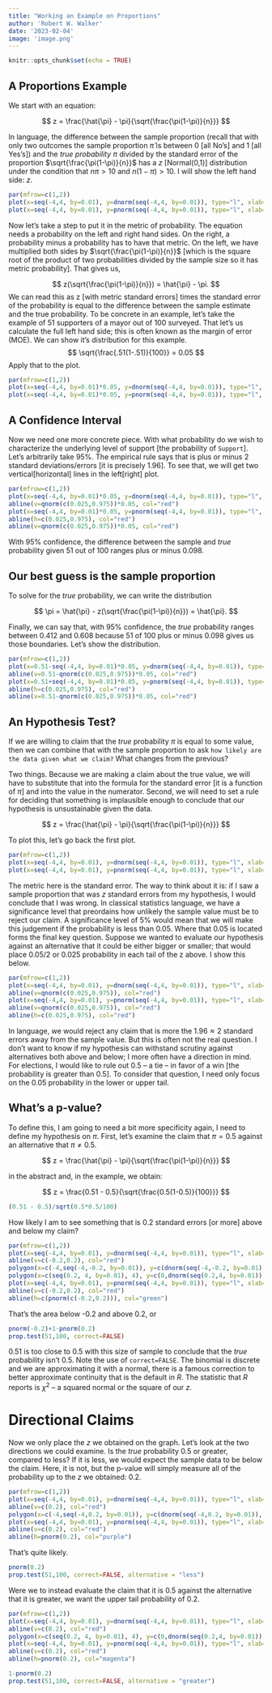```yaml
---
title: "Working an Example on Proportions"
author: 'Robert W. Walker'
date: '2023-02-04'
image: 'image.png'
---
```



```r
knitr::opts_chunk$set(echo = TRUE)
```

## A Proportions Example

We start with an equation:

$$ z = \frac{\hat{\pi} - \pi}{\sqrt{\frac{\pi(1-\pi)}{n}}} $$

In language, the difference between the sample proportion (recall that with only two outcomes the sample proportion $\hat{\pi}$ is between 0 [all No's] and 1 [all Yes's]) and the *true probability* $\pi$ divided by the standard error of the proportion $\sqrt{\frac{\pi(1-\pi)}{n}}$ has a $z$ [Normal(0,1)] distribution under the condition that $n\pi > 10$ and $n(1-\pi) > 10$.  I will show the left hand side: $z$.

```r
par(mfrow=c(1,2))
plot(x=seq(-4,4, by=0.01), y=dnorm(seq(-4,4, by=0.01)), type="l", xlab="z", main="Standard Normal Density", ylab="f(z)")
plot(x=seq(-4,4, by=0.01), y=pnorm(seq(-4,4, by=0.01)), type="l", xlab="z", main="Cumulative Standard Normal", ylab="Pr(Z < z)")
```

Now let's take a step to put it in the metric of probability.  The equation needs a probability on the left and right hand sides.  On the right, a probability minus a probability has to have that metric.  On the left, we have multiplied both sides by  $\sqrt{\frac{\pi(1-\pi)}{n}}$  [which is the square root of the product of two probabilities divided by the sample size so it has metric probability].  That gives us,

$$  z(\sqrt{\frac{\pi(1-\pi)}{n}}) = \hat{\pi} - \pi. $$
We can read this as z [with metric standard errors] times the standard error of the probability is equal to the difference between the sample estimate and the true probability.  To be concrete in an example, let's take the example of 51 supporters of a mayor out of 100 surveyed.  That let's us calculate the full left hand side; this is often known as the margin of error (MOE).  We can show it's distribution for this example. $$ \sqrt{\frac{.51(1-.51)}{100}} = 0.05 $$  Apply that to the plot.


```r
par(mfrow=c(1,2))
plot(x=seq(-4,4, by=0.01)*0.05, y=dnorm(seq(-4,4, by=0.01)), type="l", xlab="MOE", main="Margin of Error for 51 of 100", ylab="f(MOE)")
plot(x=seq(-4,4, by=0.01)*0.05, y=pnorm(seq(-4,4, by=0.01)), type="l", xlab="MOE", main="Cumulative MOE for 51 of 100", ylab="Pr(=< MOE)")
```

## A Confidence Interval


Now we need one more concrete piece.  With what probability do we wish to characterize the underlying level of support [the probability of `Support`].  Let's arbitrarily take 95%.  The empirical rule says that is plus or minus 2 standard deviations/errors [it is precisely 1.96].  To see that, we will get two vertical[horizontal] lines in the left[right] plot.


```r
par(mfrow=c(1,2))
plot(x=seq(-4,4, by=0.01)*0.05, y=dnorm(seq(-4,4, by=0.01)), type="l", xlab="MOE", main="95% Margin of Error for 51 of 100", ylab="f(MOE)")
abline(v=qnorm(c(0.025,0.975))*0.05, col="red")
plot(x=seq(-4,4, by=0.01)*0.05, y=pnorm(seq(-4,4, by=0.01)), type="l", xlab="MOE", main="95% MOE for 51 of 100", ylab="Pr(=< MOE)")
abline(h=c(0.025,0.975), col="red")
abline(v=qnorm(c(0.025,0.975))*0.05, col="red")
```

With 95% confidence, the difference between the sample and *true* probability given 51 out of 100 ranges plus or minus 0.098.  

## Our best guess is the sample proportion

To solve for the *true* probability, we can write the distribution

$$  \pi = \hat{\pi} - z(\sqrt{\frac{\pi(1-\pi)}{n}}) = \hat{\pi}. $$

Finally, we can say that, with 95% confidence, the *true* probability ranges between 0.412 and 0.608 because 51 of 100 plus or minus 0.098 gives us those boundaries.  Let's show the distribution.

```r
par(mfrow=c(1,2))
plot(x=0.51-seq(-4,4, by=0.01)*0.05, y=dnorm(seq(-4,4, by=0.01)), type="l", xlab=expression(paste(pi)), main="95% CI for 51 of 100", ylab="f(pi)")
abline(v=0.51-qnorm(c(0.025,0.975))*0.05, col="red")
plot(x=0.51+seq(-4,4, by=0.01)*0.05, y=pnorm(seq(-4,4, by=0.01)), type="l", xlab=expression(paste(pi)), main="95% CI for 51 of 100", ylab="Pr(=< pi)")
abline(h=c(0.025,0.975), col="red")
abline(v=0.51-qnorm(c(0.025,0.975))*0.05, col="red")
```

## An Hypothesis Test?

If we are willing to claim that the *true* probability $\pi$ is equal to some value, then we can combine that with the sample proportion to ask `how likely are the data given what we claim?`  What changes from the previous?

Two things.  Because we are making a claim about the true value, we will have to substitute that into the formula for the standard error [it is a function of $\pi$] and into the value in the numerator.  Second, we will need to set a rule for deciding that something is implausible enough to conclude that our hypothesis is unsustainable given the data.

$$ z = \frac{\hat{\pi} - \pi}{\sqrt{\frac{\pi(1-\pi)}{n}}} $$

To plot this, let's go back the first plot.


```r
par(mfrow=c(1,2))
plot(x=seq(-4,4, by=0.01), y=dnorm(seq(-4,4, by=0.01)), type="l", xlab="z", main="Standard Normal Density", ylab="f(z)")
plot(x=seq(-4,4, by=0.01), y=pnorm(seq(-4,4, by=0.01)), type="l", xlab="z", main="Cumulative Standard Normal", ylab="Pr(Z < z)")
```

The metric here is the standard error.  The way to think about it is: if I saw a sample proportion that was $z$ standard errors from my hypothesis, I would conclude that I was wrong.  In classical statistics language, we have a significance level that preordains how unlikely the sample value must be to reject our claim.  A significance level of 5% would mean that we will make this judgement if the probability is less than 0.05.  Where that 0.05 is located forms the final key question.  Suppose we wanted to evaluate our hypothesis against an alternative that it could be either bigger or smaller; that would place 0.05/2 or 0.025 probability in each tail of the z above.  I show this below.

```r
par(mfrow=c(1,2))
plot(x=seq(-4,4, by=0.01), y=dnorm(seq(-4,4, by=0.01)), type="l", xlab="z", main="Standard Normal Density", ylab="f(z)")
abline(v=qnorm(c(0.025,0.975)), col="red")
plot(x=seq(-4,4, by=0.01), y=pnorm(seq(-4,4, by=0.01)), type="l", xlab="z", main="Cumulative Standard Normal", ylab="Pr(Z < z)")
abline(v=qnorm(c(0.025,0.975)), col="red")
abline(h=c(0.025,0.975), col="red")
```

In language, we would reject any claim that is more the 1.96$\approx 2$ standard errors away from the sample value.  But this is often not the real question.  I don't want to know if my hypothesis can withstand scrutiny against alternatives both above and below; I more often have a direction in mind.  For elections, I would like to rule out 0.5 -- a tie -- in favor of a win [the probability is greater than 0.5].  To consider that question, I need only focus on the 0.05 probability in the lower or upper tail.

## What's a p-value?

To define this, I am going to need a bit more specificity again, I need to define my hypothesis on $\pi$.  First, let's examine the claim that $\pi = 0.5$ against an alternative that $\pi \neq 0.5$.


$$ z = \frac{\hat{\pi} - \pi}{\sqrt{\frac{\pi(1-\pi)}{n}}} $$

in the abstract and, in the example, we obtain:

$$ z = \frac{0.51 - 0.5}{\sqrt{\frac{0.5(1-0.5)}{100}}} $$

```r
(0.51 - 0.5)/sqrt(0.5*0.5/100)
```

How likely I am to see something that is 0.2 standard errors [or more] above and below my claim?

```r
par(mfrow=c(1,2))
plot(x=seq(-4,4, by=0.01), y=dnorm(seq(-4,4, by=0.01)), type="l", xlab="z", main="Standard Normal Density", ylab="f(z)")
abline(v=c(-0.2,0.2), col="red")
polygon(x=c(-4,seq(-4,-0.2, by=0.01)), y=c(dnorm(seq(-4,-0.2, by=0.01)), 0), col="green")
polygon(x=c(seq(0.2, 4, by=0.01), 4), y=c(0,dnorm(seq(0.2,4, by=0.01))), col="green")
plot(x=seq(-4,4, by=0.01), y=pnorm(seq(-4,4, by=0.01)), type="l", xlab="z", main="Cumulative Standard Normal", ylab="Pr(Z < z)")
abline(v=c(-0.2,0.2), col="red")
abline(h=c(pnorm(c(-0.2,0.2))), col="green")
```

That's the area below -0.2 and above 0.2, or 

```r
pnorm(-0.2)+1-pnorm(0.2)
prop.test(51,100, correct=FALSE)
```

0.51 is too close to 0.5 with this size of sample to conclude that the *true* probability isn't 0.5.  Note the use of `correct=FALSE`.  The binomial is discrete and we are approximating it with a normal, there is a famous correction to better approximate continuity that is the default in *R*.  The statistic that *R* reports is $\chi^2$ -- a squared normal or the square of our $z$.

# Directional Claims

Now we only place the $z$ we obtained on the graph.  Let's look at the two directions we could examine.  Is the *true* probability 0.5 or greater, compared to less?  If it is less, we would expect the sample data to be below the claim.  Here, it is not, but the p-value will simply measure all of the probability up to the $z$ we obtained: 0.2.

```r
par(mfrow=c(1,2))
plot(x=seq(-4,4, by=0.01), y=dnorm(seq(-4,4, by=0.01)), type="l", xlab="z", main="Standard Normal Density", ylab="f(z)")
abline(v=c(0.2), col="red")
polygon(x=c(-4,seq(-4,0.2, by=0.01)), y=c(dnorm(seq(-4,0.2, by=0.01)), 0), col="purple")
plot(x=seq(-4,4, by=0.01), y=pnorm(seq(-4,4, by=0.01)), type="l", xlab="z", main="Cumulative Standard Normal", ylab="Pr(Z < z)")
abline(v=c(0.2), col="red")
abline(h=pnorm(0.2), col="purple")
```

That's quite likely.

```r
pnorm(0.2)
prop.test(51,100, correct=FALSE, alternative = "less")
```

Were we to instead evaluate the claim that it is 0.5 against the alternative that it is greater, we want the upper tail probability of 0.2.

```r
par(mfrow=c(1,2))
plot(x=seq(-4,4, by=0.01), y=dnorm(seq(-4,4, by=0.01)), type="l", xlab="z", main="Standard Normal Density", ylab="f(z)")
abline(v=c(0.2), col="red")
polygon(x=c(seq(0.2, 4, by=0.01), 4), y=c(0,dnorm(seq(0.2,4, by=0.01))), col="magenta")
plot(x=seq(-4,4, by=0.01), y=pnorm(seq(-4,4, by=0.01)), type="l", xlab="z", main="Cumulative Standard Normal", ylab="Pr(Z < z)")
abline(v=c(0.2), col="red")
abline(h=pnorm(0.2), col="magenta")
```


```r
1-pnorm(0.2)
prop.test(51,100, correct=FALSE, alternative = "greater")
```


